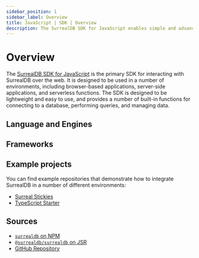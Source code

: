 ```yaml
---
sidebar_position: 1
sidebar_label: Overview
title: JavaScript | SDK | Overview
description: The SurrealDB SDK for JavaScript enables simple and advanced querying of a remote or embedded database.
---
```





# Overview

The [SurrealDB SDK for JavaScript](https://npmjs.com/package/surrealdb) is the primary SDK for interacting with SurrealDB over the web. It is designed to be used in a number of environments, including browser-based applications, server-side applications, and serverless functions. The SDK is designed to be lightweight and easy to use, and provides a number of built-in functions for connecting to a database, performing queries, and managing data.


## Language and Engines

<Boxes>
    <IconBox
        title="JavaScript"
        status="available"
        href="/docs/sdk/javascript/core/initialization"
        icon={{
                light: LightJavaScript,
                dark: DarkJavaScript,
        }}
    />
    <IconBox
        title="TypeScript"
        status="available"
        href="/docs/sdk/javascript/core/initialization"
        icon={{
                light: LightTypescript,
                dark: DarkTypescript,
        }}
    />
    <IconBox
        title="Node.js"
        status="available"
        href="/docs/sdk/javascript/engines/node"
        icon={{
                light: LightNodejs,
                dark: DarkNodejs,
        }}
    />
    <IconBox
        title="WebAssembly"
        status="available"
        href="/docs/sdk/javascript/engines/wasm"
        icon={{
                light: LightWasm,
                dark: DarkWasm,
        }}
    />
</Boxes>

## Frameworks

<Boxes>
    <IconBox
        title="React"
        status="coming soon"
        icon={{
            light: LightReact,
            dark: DarkReact,
        }}
    />
    <IconBox
        title="Next.js"
        status="coming soon"
        icon={{
            light: LightNext,
            dark: DarkNext,
        }}
    />
    <IconBox
        title="Vue.js"
        status="coming soon"
        icon={{
            light: LightVue,
            dark: DarkVue,
        }}
    />
    <IconBox
        title="Angular"
        status="coming soon"
        icon={{
            light: LightAngular,
            dark: DarkAngular,
        }}
    />
    <IconBox
        title="Solid.js"
        status="coming soon"
        icon={{
            light: LightSolid,
            dark: DarkSolid,
        }}
    />
    <IconBox
        title="Svelte"
        status="coming soon"
        icon={{
            light: LightSvelte,
            dark: DarkSvelte,
        }}
    />
</Boxes>

## Example projects

You can find example repositories that demonstrate how to integrate SurrealDB in a number of different environments:

- [Surreal Stickies](https://github.com/surrealdb/examples/tree/main/notes-v2)
- [TypeScript Starter](https://github.com/surrealdb/examples/tree/main/ts-bun-starter)

## Sources

- [`surrealdb` on NPM](https://npmjs.com/package/surrealdb)
- [`@surrealdb/surrealdb` on JSR](https://jsr.io/@surrealdb/surrealdb)
- [GitHub Repository](https://github.com/surrealdb/surrealdb.js)
